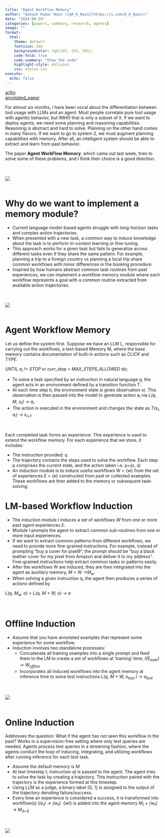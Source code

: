 ```yaml
---
title: "Agent WorkFlow Memory"
author: "Aakash Kumar Nain ([@A_K_Nain](https://x.com/A_K_Nain))"
date: "2024-09-24"
categories: [papers, summary, research, agents]
image: ""
format:
  html:
    theme: default
    fontsize: 2em
    backgroundcolor: rgb(255, 255, 255);
    code-fold: true
    code-summary: "Show the code"
    highlight-style: oblivion
    css: styles.css
execute: 
  echo: false
---
```


[arXiv](https://arxiv.org/abs/2409.07429)<br>
[annotated_paper](https://github.com/AakashKumarNain/annotated_research_papers/blob/master/NLP/agent_workflow_memory.pdf)<br>

For almost six months, I have been vocal about the differentiation between tool usage with LLMs and
an agent. Most people correlate pure tool usage with agentic behavior, but IMHO that is only a subset
of it. If we want to deploy agents, we need some planning and reasoning capabilities. Reasoning is
abstract and hard to solve. Planning on the other hand comes in many flavors. If we want to go to
system 2, we must augment planning capabilities with memory. After all, an intelligent system should
be able to extract and learn from past behavior.

The paper **Agent WorkFlow Memory**, which came out last week, tries to solve some of these problems,
and I think their choice is a good direction.

<br><br>
![](../paper_screenshots/agent_workflow_memory/1.png)
<br><br>

# Why do we want to implement a memory module?

* Current language model-based agents struggle with long-horizon tasks and complex action trajectories.
* When presented with a new task, a common way to induce knowledge about the task is to perform
in-context learning or fine-tuning.
* This approach works for a given task but fails to generalize across different tasks even if they share
the same pattern. For example, planning a trip to a foreign country vs planning a local trip share
common workflows with minor differences in the booking procedure.
* Inspired by how humans abstract common task routines from past experiences, we can implement a workflow
memory module where each workflow represents a goal with a common routine extracted from available
action trajectories.

<br><br>
![](../paper_screenshots/agent_workflow_memory/2.png)
<br><br>


# Agent Workflow Memory

Let us define the system first. Suppose we have an LLM L, responsible for carrying out the workflows,
a text-based Memory M, where the base memory contains documentation of built-in actions such as
*CLICK* and *TYPE*.

UNTIL *a~i~ != STOP* or *curr_step > MAX_STEPS_ALLOWED* do;

* To solve a task specified by an instruction in natural language q, the agent acts in an environment
defined by a transition function T.
* At each time step ti, the environment state si gives observation oi. This observation is then passed
into the model to generate action a~i~ via *L(q, M, o~i~) → a~i~*.
* The action is executed in the environment and changes the state as *T(s~i~, a~i~) → s~i+1~*.

<br>

Each completed task forms an experience. This experience is used to extend the workflow memory.
For each experience that we store, it includes:

* The instruction provided: q
* The trajectory contains the steps used to solve the workflow. Each step p comprises the current state,
and the action taken i.e. p=(o, a)
* An induction module is to induce useful workflows W = {w} from the set of experiences E = {e}
constructed from past or collected examples. These workflows are then added to the memory or subsequent
task-solving.


# LM-based Workflow Induction

* The induction module *I* induces a set of workflows *W* from one or more past agent experiences *E*.
* Module *I* prompts the agent to extract common sub-routines from one or more input experiences.
* If we want to extract common patterns from different workflows, we need to provide more fine-grained
instructions. For example, instead of prompting "buy a cover for pixel9", the prompt should be
"buy a black leather cover for my pixel from Amazon and deliver it to my address". Fine-grained
instructions help extract common tasks or patterns easily.
* After the workflows W are induced, they are then integrated into the agent as auxiliary memory, 
*M + W →M~w~*.
* When solving a given instruction q, the agent then produces a series of actions defined by

*L(q, M~w~, o) = L(q, M + W, o) → a*

<br>

# Offline Induction

* Assume that you have annotated examples that represent some experience for some workflow.
* Induction involves two standalone processes:
  - Concatenate all training examples into a single prompt and feed them to the LM to create a set of
  workflows at ‘training’ time; *I(E~train~) → W~offline~*
  - Incorporates all induced workflows into the agent memory at inference time to solve test instructions
  *L(q, M + W, o~test~ ) → a~test~*

<br><br>
![](../paper_screenshots/agent_workflow_memory/3.png)
<br><br>


# Online Induction

Addresses the question: What if the agent has not seen this workflow in the past?
Works in a supervision-free setting where only test queries are needed. Agents process test queries
in a streaming fashion, where the agents conduct the loop of inducing, integrating, and utilizing
workflows after running inference for each test task.

* Assume the default memory is *M*.
* At test timestep *t*, instruction qt is passed to the agent. The agent tries to solve the task by
creating a trajectory. This instruction paired with the trajectory is the experience formed at this
timestep.
* Using LLM as a judge, a binary label {0, 1} is assigned to the output of the trajectory denoting
failure/success.
* Every time an experience is considered a success, it is transformed into workflow(s)
*I(e~t~) → {w~t~}*. {wt} is added into the agent memory *M~t~ + {w~t~} → M~(t+1)~*

<br><br>
![](../paper_screenshots/agent_workflow_memory/4.png)
<br><br>